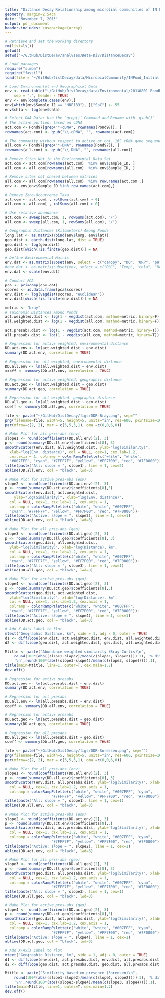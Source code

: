 ```yaml
---
title: "Distance Decay Relationship among microbial communities of IN Ponds"
geometry: margin=2.54cm
date: "November 7, 2015"
output: pdf_document
header-includes: \usepackage{array}
---
```


```r
# Retrieve and set the working directory
rm(list=ls())
getwd()
setwd("~/GitHub/DistDecay/analyses/Beta-Div/DistanceDecay")

# Load packages
require("simba")
require("fossil")
load(file = "~/GitHub/DistDecay/data/MicrobialCommunity/INPond_Initial.RData")

# Load Environmental and Geographical Data
env <- read.table("~/GitHub/DistDecay/data/Environmental/20130801_PondDataMod.csv", 
    sep = ",", header = TRUE)
env <- env[complete.cases(env),]
env[which(env$Sample_ID == "HNF133"), ]["SpC"] <- 55
env$chla <- log(env$chla)
```


```r
# Select DNA Data: Use the `grep()` Command and Rename with `gsub()`
# The active portion, based on cDNA
act.com <- Pond97[grep("*-cDNA", rownames(Pond97)), ]
rownames(act.com) <- gsub("\\-cDNA", "", rownames(act.com))

# The community without respect to active or not, 16S rRNA gene sequences
all.com <- Pond97[grep("*-DNA", rownames(Pond97)), ]
rownames(all.com) <- gsub("\\-DNA", "", rownames(all.com))

# Remove Sites Not in the Environmental Data Set
act.com <- act.com[rownames(act.com)  %in% env$Sample_ID, ]
all.com <- all.com[rownames(all.com)  %in% env$Sample_ID, ]

# Remove sites not shared between matrices
all.com <- all.com[rownames(all.com)  %in% row.names(act.com),]
env <- env[env$Sample_ID %in% row.names(act.com),]

# Remove Zero-Occurrence Taxa
act.com <- act.com[ , colSums(act.com) > 0]
all.com <- all.com[ , colSums(all.com) > 0]

# Use relative abundance
act.com <- sweep(act.com, 1, rowSums(act.com), '/')
all.com <- sweep(all.com, 1, rowSums(all.com), '/')
```



```r
# Geographic Distances (Kilometers) Among Ponds
long.lat <- as.matrix(cbind(env$long, env$lat))
geo.dist <- earth.dist(long.lat, dist = TRUE)
geo.dist <- log(geo.dist)
geo.dist[which(!is.finite(geo.dist))] = NA

# Define Environmental Matrix
env.dat <- as.matrix(subset(env, select = c("canopy", "DO", "ORP", "pH", "Temp", "DOC", "DON", "TDS", "Color", "chla", "TP", "Depth", "Salinity")))
#env.dat <- as.matrix(subset(env, select = c("DOC", "Temp", "chla", "Depth", "pH", "DON")))
env.dat <- scale(env.dat)

# Conduct PCA
pca <- princomp(env.dat)
scores <- as.data.frame(pca$scores)
env.dist <- log(vegdist(scores, "euclidean"))
env.dist[which(!is.finite(env.dist))] = NA
```


```r
metric <- "bray"
# Taxonomic Distances Among Ponds
act.weighted.dist <- log(1 - vegdist(act.com, method=metric, binary=F))
all.weighted.dist <- log(1 - vegdist(all.com, method=metric, binary=F))

act.presabs.dist <- log(1 - vegdist(act.com, method=metric, binary=T))
all.presabs.dist <- log(1 - vegdist(all.com, method=metric, binary=T))
```


```r
# Regression for active weighted, environmental distance
DD.act.env <- lm(act.weighted.dist ~ env.dist)
summary(DD.act.env, correlation = TRUE)

# Regression for all weighted, environmental distance
DD.all.env <- lm(all.weighted.dist ~ env.dist)
coeff <- summary(DD.all.env, correlation = TRUE)

# Regression for active weighted, geographic distance
DD.act.geo <- lm(act.weighted.dist ~ geo.dist)
summary(DD.act.geo, correlation = TRUE)

# Regression for all weighted, geographic distance
DD.all.geo <- lm(all.weighted.dist ~ geo.dist)
coeff <- summary(DD.all.geo, correlation = TRUE)
```


```r
file <- paste("~/GitHub/DistDecay/figs/DDR-Bray.png", sep="")
png(filename=file, width=5, height=5, units="in", res=600, pointsize=10)
par(mfrow=c(2, 2), mar = c(5,5,3,1), oma =c(0,0,6,0))

# Make Plot for all pres-abs (env)
slope1 <- round(coefficients(DD.all.env)[2], 3)
p <- round(summary(DD.all.env)$coefficients[8], 3)
smoothScatter(env.dist, all.weighted.dist, ylab="log(Similarity)",
  xlab="log(Env. distance)", col = NULL, cex=1, cex.lab=1.2, 
  cex.axis = 1, colramp = colorRampPalette(c("white", "white", 
  "#007FFF", "cyan", "#7FFF7F", "yellow", "#FF7F00", "red", "#7F0000")))
title(paste("All: slope = ", slope1), line = 1, cex=2)
abline(DD.all.env, col = "black", lwd=3)

# Make Plot for active pres-abs (env)
slope2 <- round(coefficients(DD.act.env)[2], 3)
p <- round(summary(DD.act.env)$coefficients[8],3)
smoothScatter(env.dist, act.weighted.dist, 
    ylab="log(Similarity)", xlab="log(Env. distance)",
  col = NULL, cex=1, cex.lab=1.2, cex.axis = 1,
  colramp = colorRampPalette(c("white", "white", "#007FFF", 
  "cyan", "#7FFF7F", "yellow", "#FF7F00", "red", "#7F0000")))
title(paste("Active: slope = ", slope2), line = 1, cex=1)
abline(DD.act.env, col = "black", lwd=3)

# Make Plot for all pres-abs (geo)
slope3 <- round(coefficients(DD.all.geo)[2], 3)
p <- round(summary(DD.all.geo)$coefficients[8], 3)
smoothScatter(geo.dist, all.weighted.dist, 
  ylab="log(Similarity)", xlab="log(Distance), km",
  col = NULL, cex=1, cex.lab=1.2, cex.axis = 1,
  colramp = colorRampPalette(c("white", "white", "#007FFF",
  "cyan", "#7FFF7F", "yellow", "#FF7F00", "red", "#7F0000")))
title(paste("All: slope = ", slope3), line = 1, cex=1)
abline(DD.all.geo, col = "black", lwd=3)

# Make Plot for active pres-abs (geo)
slope4 <- round(coefficients(DD.act.geo)[2], 3)
p <- round(summary(DD.act.geo)$coefficients[8],3)
smoothScatter(geo.dist, act.weighted.dist, 
  ylab="log(Similarity)", xlab="log(Distance), km",
  col = NULL, cex=1, cex.lab=1.2, cex.axis = 1,
  colramp = colorRampPalette(c("white", "white", "#007FFF",
  "cyan", "#7FFF7F", "yellow", "#FF7F00", "red", "#7F0000")))
title(paste("Active: slope = ", slope4), line = 1, cex=1)
abline(DD.act.geo, col = "black", lwd=3)

# Add X-Axis Label to Plot
mtext("Geographic Distance, km", side = 1, adj = 0, outer = TRUE)
d1 <- diffslope(env.dist, act.weighted.dist, env.dist, all.weighted.dist, ic=TRUE, permutations=1000)
d2 <- diffslope(geo.dist, act.weighted.dist, geo.dist, all.weighted.dist, ic=TRUE, permutations=1000)

Mtitle <- paste("Abundance weighted similarity (Bray-Curtis)\n",
    round(100*(abs((slope1-slope2)/mean(c(slope1, slope2)))),1), '% difference in environmental DDRs; p = ', d1[3],
    '\n',round(100*(abs((slope3-slope4)/mean(c(slope3, slope4)))),1), '% difference in geographic DDRs; p = ', d2[3], sep="")
title(main=Mtitle, line=1, outer=T, cex.main=1.2)
dev.off()
```


```r
# Regression for active presabs
DD.act.env <- lm(act.presabs.dist ~ env.dist)
summary(DD.act.env, correlation = TRUE)

# Regression for all presabs
DD.all.env <- lm(all.presabs.dist ~ env.dist)
coeff <- summary(DD.all.env, correlation = TRUE)

# Regression for active presabs
DD.act.geo <- lm(act.presabs.dist ~ geo.dist)
summary(DD.act.geo, correlation = TRUE)

# Regression for all presabs
DD.all.geo <- lm(all.presabs.dist ~ geo.dist)
coeff <- summary(DD.all.geo, correlation = TRUE)
```


```r
file <- paste("~/GitHub/DistDecay/figs/DDR-Sorensen.png", sep="")
png(filename=file, width=5, height=5, units="in", res=600, pointsize=10)
par(mfrow=c(2, 2), mar = c(5,5,3,1), oma =c(0,0,6,0))

# Make Plot for all pres-abs (env)
slope1 <- round(coefficients(DD.all.env)[2], 3)
p <- round(summary(DD.all.env)$coefficients[8], 3)
smoothScatter(env.dist, all.presabs.dist, ylab="log(Similarity)", xlab="log(Env. distance)",
  col = NULL, cex=1, cex.lab=1.2, cex.axis = 1,
  colramp = colorRampPalette(c("white", "white", "#007FFF", "cyan",
                     "#7FFF7F", "yellow", "#FF7F00", "red", "#7F0000")))
title(paste("All: slope = ", slope1), line = 1, cex=1)
abline(DD.all.env, col = "black", lwd=3)

# Make Plot for active pres-abs (env)
slope2 <- round(coefficients(DD.act.env)[2], 3)
p <- round(summary(DD.act.env)$coefficients[8],3)
smoothScatter(env.dist, act.presabs.dist, ylab="log(Similarity)", xlab="log(Env. distance)",
  col = NULL, cex=1, cex.lab=1.2, cex.axis = 1,
  colramp = colorRampPalette(c("white", "white", "#007FFF", "cyan",
                     "#7FFF7F", "yellow", "#FF7F00", "red", "#7F0000")))
title(paste("Active: slope = ", slope2), line = 1, cex=1)
abline(DD.act.env, col = "black", lwd=3)

# Make Plot for all pres-abs (geo)
slope3 <- round(coefficients(DD.all.geo)[2], 3)
p <- round(summary(DD.all.geo)$coefficients[8], 3)
smoothScatter(geo.dist, all.presabs.dist, ylab="log(Similarity)", xlab="log(Distance), km",
  col = NULL, cex=1, cex.lab=1.2, cex.axis = 1,
  colramp = colorRampPalette(c("white", "white", "#007FFF", "cyan",
                     "#7FFF7F", "yellow", "#FF7F00", "red", "#7F0000")))
title(paste("All: slope = ", slope3), line = 1, cex=1)
abline(DD.all.geo, col = "black", lwd=3)

# Make Plot for active pres-abs (geo)
slope4 <- round(coefficients(DD.act.geo)[2], 3)
p <- round(summary(DD.act.geo)$coefficients[8],3)
smoothScatter(geo.dist, act.presabs.dist, ylab="log(Similarity)", xlab="log(Distance), km",
  col = NULL, cex=1, cex.lab=1.2, cex.axis = 1,
  colramp = colorRampPalette(c("white", "white", "#007FFF", "cyan",
                     "#7FFF7F", "yellow", "#FF7F00", "red", "#7F0000")))
title(paste("Active: slope = ", slope4), line = 1, cex=1)
abline(DD.act.geo, col = "black", lwd=3)

# Add X-Axis Label to Plot
mtext("Geographic Distance, km", side = 1, adj = 0, outer = TRUE)
d1 <- diffslope(env.dist, act.presabs.dist, env.dist, all.presabs.dist, ic=TRUE, permutations=1000)
d2 <- diffslope(geo.dist, act.presabs.dist, geo.dist, all.presabs.dist, ic=TRUE, permutations=1000)

Mtitle <- paste("Similarity based on presence (Sorensen)\n",
    round(100*(abs((slope1-slope2)/mean(c(slope1, slope2)))),1), '% difference in environmental DDRs; p = ', d1[3],
    '\n',round(100*(abs((slope3-slope4)/mean(c(slope3, slope4)))),1), '% difference in geographic DDRs; p = ', d2[3], sep="")
title(main=Mtitle, line=1, outer=T, cex.main=1.2)
dev.off()
```
